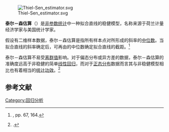 [[File:Thiel-Sen_estimator.svg|thumb]]

'''泰尔－森估算'''（{{lang-en|Theil–Sen estimator}}）是[[非参数统计|非参数统计]]中一种拟合直线的稳健模型，名称来源于荷兰计量经济学家{{le|亨利·泰尔|Henri Theil}}与美国统计学家{{le|普拉纳布·森|Pranab K. Sen}}。

假设有二维样本数据{{math|(''x<sub>i</sub>'',''y<sub>i</sub>'')}}，泰尔－森估算是指所有样本点对所形成的斜率{{math|(''y<sub>j</sub>'' − ''y<sub>i</sub>'')/(''x<sub>j</sub>'' − ''x<sub>i</sub>'')}}的[[中位数|中位数]]{{mvar|m}}。当拟合直线的斜率{{mvar|m}}确定后，可再由{{math|''y<sub>i</sub>'' − ''mx<sub>i</sub>''}}的中位数确定拟合直线的截距。<ref name="rl03">{{harvtxt|Rousseeuw|Leroy|2003}}, pp. 67, 164.</ref>

泰尔－森估算不易受[[离群值|离群值]]影响。对于偏态分布或异方差的数据，泰尔－森估算的准确度远高于非稳健的简单[[线性回归|线性回归]]，而对于[[正态分布|正态分布]]数据而言其与非稳健模型相比也有着相当的[[统计功效|统计功效]]。<ref name="w01">{{harvtxt|Wilcox|2001}}.</ref>

== 参考文献 ==
{{reflist}}

[[Category:回归分析|Category:回归分析]]
